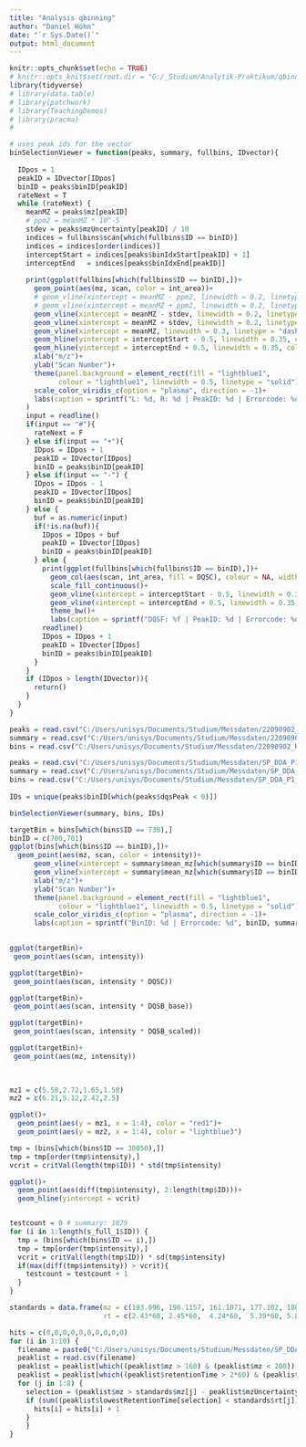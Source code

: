 ```yaml
---
title: "Analysis qbinning"
author: "Daniel Höhn"
date: "`r Sys.Date()`"
output: html_document
---
```


```r
knitr::opts_chunk$set(echo = TRUE)
# knitr::opts_knit$set(root.dir = "G:/_Studium/Analytik-Praktikum/qbinning")
library(tidyverse)
# library(data.table)
# library(patchwork)
# library(TeachingDemos)
# library(pracma)
# 

```

```r
# uses peak ids for the vector
binSelectionViewer = function(peaks, summary, fullbins, IDvector){
  
  IDpos = 1
  peakID = IDvector[IDpos]
  binID = peaks$binID[peakID]
  rateNext = T
  while (rateNext) {
    meanMZ = peaks$mz[peakID]
    # ppm2 = meanMZ * 10^-5
    stdev = peaks$mzUncertainty[peakID] / 10
    indices = fullbins$scan[which(fullbins$ID == binID)]
    indices = indices[order(indices)]
    interceptStart = indices[peaks$binIdxStart[peakID] + 1]
    interceptEnd   = indices[peaks$binIdxEnd[peakID]]
    
    print(ggplot(fullbins[which(fullbins$ID == binID),])+
      geom_point(aes(mz, scan, color = int_area))+ 
      # geom_vline(xintercept = meanMZ - ppm2, linewidth = 0.2, linetype = "dashed")+
      # geom_vline(xintercept = meanMZ + ppm2, linewidth = 0.2, linetype = "dashed")+
      geom_vline(xintercept = meanMZ - stdev, linewidth = 0.2, linetype = "dashed", color = "red")+
      geom_vline(xintercept = meanMZ + stdev, linewidth = 0.2, linetype = "dashed", color = "red")+
      geom_vline(xintercept = meanMZ, linewidth = 0.3, linetype = "dashed", color = "green3")+
      geom_hline(yintercept = interceptStart - 0.5, linewidth = 0.35, color = "red")+
      geom_hline(yintercept = interceptEnd + 0.5, linewidth = 0.35, color = "red")+
      xlab("m/z")+
      ylab("Scan Number")+
      theme(panel.background = element_rect(fill = "lightblue1",
            colour = "lightblue1", linewidth = 0.5, linetype = "solid"))+
      scale_color_viridis_c(option = "plasma", direction = -1)+
      labs(caption = sprintf("L: %d, R: %d | PeakID: %d | Errorcode: %d", interceptStart, interceptEnd, peakID, summary$errorcode[binID]))
    )
    input = readline()
    if(input == "#"){
      rateNext = F
    } else if(input == "+"){
      IDpos = IDpos + 1
      peakID = IDvector[IDpos]
      binID = peaks$binID[peakID]
    } else if(input == "-") {
      IDpos = IDpos - 1
      peakID = IDvector[IDpos]
      binID = peaks$binID[peakID]
    } else {
      buf = as.numeric(input)
      if(!is.na(buf)){
        IDpos = IDpos + buf
        peakID = IDvector[IDpos]
        binID = peaks$binID[peakID]
      } else {
        print(ggplot(fullbins[which(fullbins$ID == binID),])+
          geom_col(aes(scan, int_area, fill = DQSC), colour = NA, width = 0.3)+
          scale_fill_continuous()+
          geom_vline(xintercept = interceptStart - 0.5, linewidth = 0.35, color = "red")+
          geom_vline(xintercept = interceptEnd + 0.5, linewidth = 0.35, color = "red")+
          theme_bw()+
          labs(caption = sprintf("DQSF: %f | PeakID: %d | Errorcode: %d", peaks$dqsPeak[peakID], peakID, summary$errorcode[binID])))
        readline()
        IDpos = IDpos + 1
        peakID = IDvector[IDpos]
        binID = peaks$binID[peakID]
      }
    }
    if (IDpos > length(IDvector)){
      return()
    }
  }
}
```

```r
peaks = read.csv("C:/Users/unisys/Documents/Studium/Messdaten/22090902_Kali_Pu_Penc_2.9HCO3_0_pos_positive_ex_peaks.csv")
summary = read.csv("C:/Users/unisys/Documents/Studium/Messdaten/22090902_Kali_Pu_Penc_2.9HCO3_0_pos_positive_summary.csv")
bins = read.csv("C:/Users/unisys/Documents/Studium/Messdaten/22090902_Kali_Pu_Penc_2.9HCO3_0_pos_positive_bins.csv")

peaks = read.csv("C:/Users/unisys/Documents/Studium/Messdaten/SP_DDA_P1_positive_ex_peaks.csv")
summary = read.csv("C:/Users/unisys/Documents/Studium/Messdaten/SP_DDA_P1_positive_summary.csv")
bins = read.csv("C:/Users/unisys/Documents/Studium/Messdaten/SP_DDA_P1_positive_bins.csv")
  
IDs = unique(peaks$binID[which(peaks$dqsPeak < 0)])

binSelectionViewer(summary, bins, IDs)
```


```r
targetBin = bins[which(bins$ID == 730),]
binID = c(700,701)
ggplot(bins[which(bins$ID == binID),])+
  geom_point(aes(mz, scan, color = intensity))+ 
      geom_vline(xintercept = summary$mean_mz[which(summary$ID == binID)] - 0.002, linewidth = 0.2, linetype = "dashed")+
      geom_vline(xintercept = summary$mean_mz[which(summary$ID == binID)] + 0.002, linewidth = 0.2, linetype = "dashed")+
      xlab("m/z")+
      ylab("Scan Number")+
      theme(panel.background = element_rect(fill = "lightblue1",
            colour = "lightblue1", linewidth = 0.5, linetype = "solid"))+
      scale_color_viridis_c(option = "plasma", direction = -1)+
      labs(caption = sprintf("BinID: %d | Errorcode: %d", binID, summary$errorcode[binID]))
    

ggplot(targetBin)+
 geom_point(aes(scan, intensity))

ggplot(targetBin)+
 geom_point(aes(scan, intensity * DQSC))

ggplot(targetBin)+
 geom_point(aes(scan, intensity * DQSB_base))

ggplot(targetBin)+
 geom_point(aes(scan, intensity * DQSB_scaled))

ggplot(targetBin)+
 geom_point(aes(mz, intensity))
  
  
```

```r
mz1 = c(5.58,2.72,1.65,1.58)
mz2 = c(6.21,5.12,2.42,2.5)

ggplot()+
  geom_point(aes(y = mz1, x = 1:4), color = "red1")+
  geom_point(aes(y = mz2, x = 1:4), color = "lightblue3")

tmp = (bins[which(bins$ID == 30050),])
tmp = tmp[order(tmp$intensity),]
vcrit = critVal(length(tmp$ID)) * std(tmp$intensity)

ggplot()+
  geom_point(aes(diff(tmp$intensity), 2:length(tmp$ID)))+
  geom_hline(yintercept = vcrit)


testcount = 0 # summary: 1879
for (i in 1:length(s_full_1$ID)) {
  tmp = (bins[which(bins$ID == i),])
  tmp = tmp[order(tmp$intensity),]
  vcrit = critVal(length(tmp$ID)) * sd(tmp$intensity)
  if(max(diff(tmp$intensity)) > vcrit){
    testcount = testcount + 1
  }
}


```

```r
standards = data.frame(mz = c(193.096, 196.1157, 161.1071, 177.102, 180.1207, 163.1227, 167.1478, 174.0539),
                       rt = c(2.43*60, 2.45*60,  4.24*60,  5.39*60, 5.83*60,  5.61*60,  5.61*60,  7.77*60))

hits = c(0,0,0,0,0,0,0,0,0,0)
for (i in 1:10) {
  filename = paste0("C:/Users/unisys/Documents/Studium/Messdaten/SP_DDA_P",i,"_positive_ex_peaks.csv")
  peaklist = read.csv(filename)
  peaklist = peaklist[which((peaklist$mz > 160) & (peaklist$mz < 200)),]
  peaklist = peaklist[which((peaklist$retentionTime > 2*60) & (peaklist$retentionTime < 8*60)),]
  for (j in 1:8) {
    selection = (peaklist$mz > standards$mz[j] - peaklist$mzUncertainty) & (peaklist$mz < standards$mz[j] + peaklist$mzUncertainty)
    if (sum((peaklist$lowestRetentionTime[selection] < standards$rt[j]) & (peaklist$highestRetentionTime[selection] > standards$rt[j]))) {
      hits[i] = hits[i] + 1
    }
    }
}
```